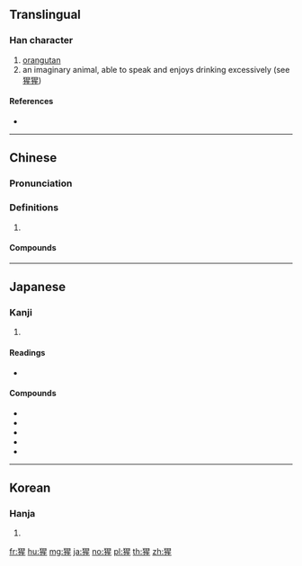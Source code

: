 {{also|狌}}
==Translingual==

===Han character===
{{Han char|rn=94|rad=犬|as=09|sn=12|four=46214|canj=KHAHM}}

# [[orangutan]]
# an imaginary animal, able to speak and enjoys drinking excessively (see [[猩猩]])

====References====
* {{Han ref|kx=0714.210|dkj=20528|dj=1126.180|hdz=21356.170|uh=7329|ud=29481|bh=B556|bd=46422}}

----

==Chinese==
{{zh-forms}}

===Pronunciation===
{{zh-pron
|m=xīng
|c=sing1
|mn=seng
|mc=y
|oc=y
|cat=
}}

===Definitions===
{{zh-hanzi}}

# {{rfdef|zh}}

====Compounds====
{{zh-der|大猩猩|猩猩|猩猩木|猩猩草|猩紅|猩紅熱|猩脣|金剛猩猩|黑猩猩}}

----

==Japanese==

===Kanji===
{{ja-kanji|grade=|rs=犬09}}

# {{defn|lang=ja|sort=犬09}}

====Readings====
* {{ja-readings
|goon=[[しょう]] (shō)
|kanon=[[せい]] (sei)
|kun=[[あかいろ]] (akairo)}}

====Compounds====
* {{ja-r|黒猩々|くろしょうじょう|gloss=[[chimpanzee]]}}
* {{ja-r|猩紅熱|しょうこうねつ|gloss=[[scarlet fever]]}}
* {{ja-r|猩々|しょうじょう|gloss=[[orangutan]]; heavy drinker}}
* {{ja-r|猩々蠅|しょうじょうばえ|gloss=[[fruit fly]] of Drosophilidae}}
* {{ja-r|猩々緋|しょうじょうひ|gloss=}}

----

==Korean==

===Hanja===
{{ko-hanja|hangeul=성|eumhun=|rv=seong|mr=sŏng|y=seng}}

# {{defn|lang=ko|sort=犬09}}

[[fr:猩]]
[[hu:猩]]
[[mg:猩]]
[[ja:猩]]
[[no:猩]]
[[pl:猩]]
[[th:猩]]
[[zh:猩]]